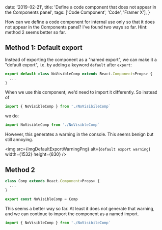 

  date: '2019-02-21',
  title: 'Define a code component that does not appear in the Components panel',
  tags: ['Code Component', 'Code', 'Framer X'],
}


How can we define a code component for internal use only so that it does not appear in the Components panel? I've found two ways so far. Hint: method 2 seems better so far.

## Method 1: Default export

Instead of exporting the component as a "named export", we can make it a "default export", i.e. by adding a keyword `default` after `export`:

```jsx
export default class NoVisibleComp extends React.Component<Props> {
  ...
}
```

When we use this component, we'd need to import it differently. So instead of

```jsx
import { NoVisibleComp } from './NoVisibileComp`
```

we do:

```jsx
import NoVisibleComp from './NoVisibleComp`
```

However, this generates a warning in the console. This seems benign but still annoying.

<img
  src={imgDefaultExportWarningPng}
  alt={`default export warning`}
  width={1532}
  height={830}
/>

## Method 2

```jsx
class Comp extends React.Component<Props> {
  ...
}

export const NoVisibleComp = Comp
```

This seems a better way so far. At least it does not generate that warning, and we can continue to import the component as a named import.

```jsx
import { NoVisibleComp } from './NoVisibileComp`
```
